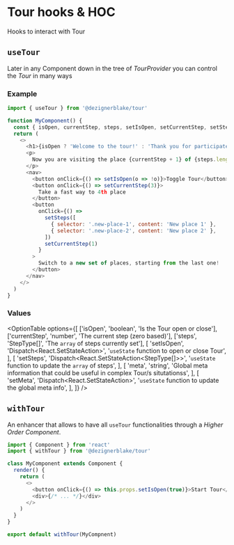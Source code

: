 
# Tour hooks & HOC

Hooks to interact with Tour

## `useTour`

Later in any Component down in the tree of _TourProvider_ you can control the _Tour_ in many ways

### Example

```js
import { useTour } from '@dezignerblake/tour'

function MyComponent() {
  const { isOpen, currentStep, steps, setIsOpen, setCurrentStep, setSteps } = useTour()
  return (
    <>
      <h1>{isOpen ? 'Welcome to the tour!' : 'Thank you for participate!'}</h1>
      <p>
        Now you are visiting the place {currentStep + 1} of {steps.length}
      </p>
      <nav>
        <button onClick={() => setIsOpen(o => !o)}>Toggle Tour</button>
        <button onClick={() => setCurrentStep(3)}>
          Take a fast way to 4th place
        </button>
        <button
          onClick={() =>
            setSteps([
              { selector: '.new-place-1', content: 'New place 1' },
              { selector: '.new-place-2', content: 'New place 2' },
            ])
            setCurrentStep(1)
          }
        >
          Switch to a new set of places, starting from the last one!
        </button>
      </nav>
    </>
  )
}
```

### Values

<OptionTable
  options={[
    ['isOpen', 'boolean', 'Is the Tour open or close'],
    ['currentStep', 'number', 'The current step (zero based)'],
    ['steps', 'StepType[]', 'The `array` of steps currently set'],
    [
      'setIsOpen',
      'Dispatch<React.SetStateAction<boolean>>',
      '`useState` function to open or close Tour',
    ],
    [
      'setSteps',
      'Dispatch<React.SetStateAction<StepType[]>>',
      '`useState` function to update the `array` of steps',
    ],
    [
      'meta',
      'string',
      'Global meta information that could be useful in complex Tour/s situtationss',
    ],
    [
      'setMeta',
      'Dispatch<React.SetStateAction<string>>',
      '`useState` function to update the global meta info',
    ],
  ]}
/>

## `withTour`

An enhancer that allows to have all `useTour` functionalities through a _Higher Order Component_.

```js
import { Component } from 'react'
import { withTour } from '@dezignerblake/tour'

class MyComponent extends Component {
  render() {
    return (
      <>
        <button onClick={() => this.props.setIsOpen(true)}>Start Tour</button>
        <div>{/* ... */}</div>
      </>
    )
  }
}

export default withTour(MyCompnent)
```
